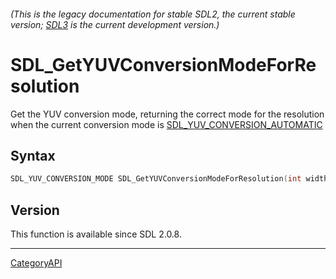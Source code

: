 ====== (This is the legacy documentation for stable SDL2, the current stable version; [https://wiki.libsdl.org/SDL3/ SDL3] is the current development version.) ======
= SDL_GetYUVConversionModeForResolution =

Get the YUV conversion mode, returning the correct mode for the resolution when the current conversion mode is [[SDL_YUV_CONVERSION_AUTOMATIC]] 

== Syntax ==

<syntaxhighlight lang='c'>
SDL_YUV_CONVERSION_MODE SDL_GetYUVConversionModeForResolution(int width, int height);
</syntaxhighlight>

== Version ==

This function is available since SDL 2.0.8.

----
[[CategoryAPI]]


